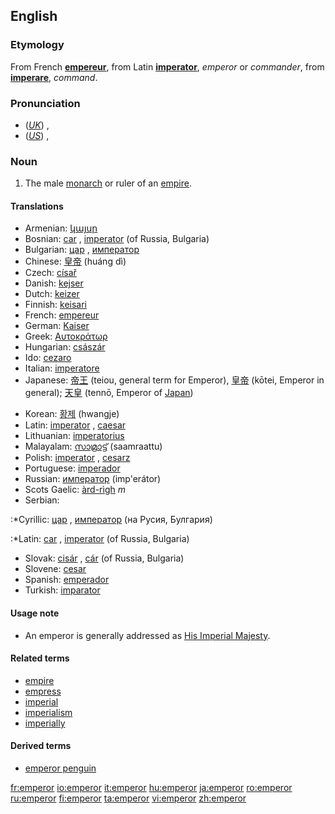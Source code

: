 ==English==

===Etymology===
From French '''[[empereur]]''', from Latin '''[[imperator]]''', ''emperor'' or ''commander'', from '''[[imperare]]''', ''command''.

===Pronunciation===
*(''[[Received Pronunciation|UK]]'') {{IPA|/ˈɛmpəɹə/}}, {{SAMPA|/"Emp@r\@/}}
*(''[[General American|US]]'') {{IPA|/ˈɛmpəɹɚ/}}, {{SAMPA|/"Emp@r\@`/}}

===Noun===
{{en-noun}}

# The male [[monarch]] or ruler of an [[empire]].

====Translations====
{{top}}
* Armenian: [[կայսր]]
*Bosnian: [[car]] {{m}}, [[imperator]] {{m}} (of Russia, Bulgaria)
*Bulgarian: [[цар]] {{m}}, [[император]] {{m}}
*Chinese: [[皇帝]] (huáng dì)
*Czech: [[císař]] {{m}}
*Danish: [[kejser]]
*Dutch: [[keizer]] {{m}}
*Finnish: [[keisari]]
*French: [[empereur]] {{m}}
*German: [[Kaiser]] {{m}}
*Greek: [[Αυτοκράτωρ]] {{m}}
*Hungarian: [[császár]]
*Ido: [[cezaro]]
*Italian: [[imperatore]] {{m}}
*Japanese: [[帝王]] (teiou, general term for Emperor), [[皇帝]] (kōtei, Emperor in general); [[天皇]] (tennō, Emperor of [[Japan]])
{{mid}}
*Korean: [[황제]] (hwangje)
*Latin: [[imperator]] {{m}}, [[caesar]] {{m}}
*Lithuanian: [[imperatorius]] {{m}}
*Malayalam: [[സാമ്രാട്ട്]] (saamraattu)
*Polish: [[imperator]] {{m}}, [[cesarz]] {{m}}
*Portuguese: [[imperador]] {{m}}
*Russian: [[император]] (imp'erátor) {{m}}
*Scots Gaelic: [[àrd-rìgh]] ''m''
*Serbian:
:*Cyrillic: [[цар]] {{m}}, [[император]] {{m}} (на Русия, Булгария)
:*Latin: [[car]] {{m}}, [[imperator]] {{m}} (of Russia, Bulgaria)
*Slovak: [[cisár]] {{m}}, [[cár]] {{m}} (of Russia, Bulgaria)
*Slovene: [[cesar]] {{m}}
*Spanish: [[emperador]] {{m}}
*Turkish: [[imparator]]
{{bottom}}

====Usage note====
*An emperor is generally addressed as [[His Imperial Majesty]].

====Related terms====
*[[empire]]
*[[empress]]
*[[imperial]]
*[[imperialism]]
*[[imperially]]

====Derived terms====
*[[emperor penguin]]

[[fr:emperor]]
[[io:emperor]]
[[it:emperor]]
[[hu:emperor]]
[[ja:emperor]]
[[ro:emperor]]
[[ru:emperor]]
[[fi:emperor]]
[[ta:emperor]]
[[vi:emperor]]
[[zh:emperor]]